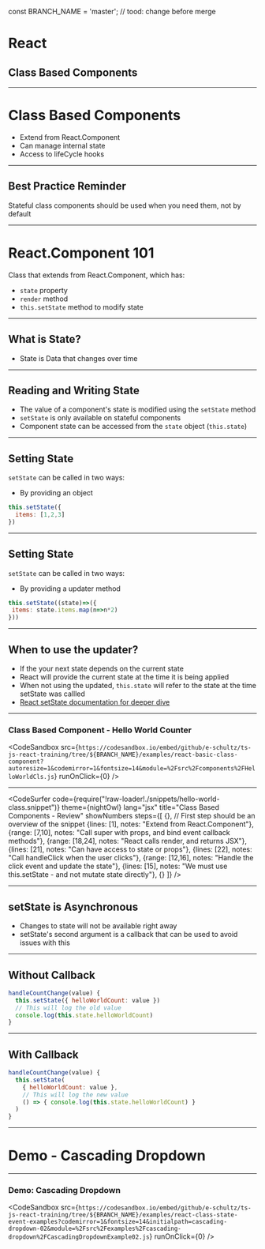 const BRANCH_NAME = 'master'; // tood: change before merge


# React
## Class Based Components

---

# Class Based Components

* Extend from React.Component
* Can manage internal state
* Access to lifeCycle hooks

---

## Best Practice Reminder

Stateful class components should be used when you need them, not by default

---

# React.Component 101 

Class that extends from React.Component, which has:

*  `state` property
*  `render` method 
*  `this.setState` method to modify state

---

## What is State?

* State is Data that changes over time

---

## Reading and Writing State

* The value of a component's state is modified using the `setState` method
* `setState` is only available on stateful components
* Component state can be accessed from the `state` object (`this.state`)

---

## Setting State 

`setState` can be called in two ways:

* By providing an object 

```jsx
this.setState({
  items: [1,2,3]
})
```

---

## Setting State 

`setState` can be called in two ways:

* By providing a updater method 

```jsx
this.setState((state)=>({
 items: state.items.map(n=>n*2)
}))
```

---

## When to use the updater?

* If the your next state depends on the current state
* React will provide the current state at the time it is being applied
* When not using the updated, `this.state` will refer to the state at the time setState was callled
* [React setState documentation for deeper dive](https://reactjs.org/docs/react-component.html#setstate)

---


### Class Based Component - Hello World Counter

<CodeSandbox src={`https://codesandbox.io/embed/github/e-schultz/ts-js-react-training/tree/${BRANCH_NAME}/examples/react-basic-class-component?autoresize=1&codemirror=1&fontsize=14&module=%2Fsrc%2Fcomponents%2FHelloWorldCls.js`} runOnClick={0} />


---

<CodeSurfer
  code={require("!raw-loader!./snippets/hello-world-class.snippet")}
  theme={nightOwl}
  lang="jsx"
  title="Class Based Components - Review"
  showNumbers
  steps={[
    {}, // First step should be an overview of the snippet
    {lines: [1], notes: "Extend from React.Component"},
    {range: [7,10], notes: "Call super with props, and bind event callback methods"},
    {range: [18,24], notes: "React calls render, and returns JSX"},
    {lines: [21], notes: "Can have access to state or props"},
    {lines: [22], notes: "Call handleClick when the user clicks"},
    {range: [12,16], notes: "Handle the click event and update the state"},
    {lines: [15], notes: "We must use this.setState - and not mutate state directly"},
    {}
  ]}
/>

---

## setState is Asynchronous

* Changes to state will not be available right away
* setState's second argument is a callback that can be used to avoid issues with this

---

## Without Callback

```jsx
handleCountChange(value) {
  this.setState({ helloWorldCount: value })
  // This will log the old value
  console.log(this.state.helloWorldCount)
}
```

---

## With Callback

```jsx
handleCountChange(value) {
  this.setState(
    { helloWorldCount: value },
    // This will log the new value
    () => { console.log(this.state.helloWorldCount) }
  )
}
```

---


# Demo - Cascading Dropdown

---

### Demo: Cascading Dropdown

<CodeSandbox src={`https://codesandbox.io/embed/github/e-schultz/ts-js-react-training/tree/${BRANCH_NAME}/examples/react-class-state-event-examples?codemirror=1&fontsize=14&initialpath=cascading-dropdown-02&module=%2Fsrc%2Fexamples%2Fcascading-dropdown%2FCascadingDropdownExample02.js`} runOnClick={0} />

